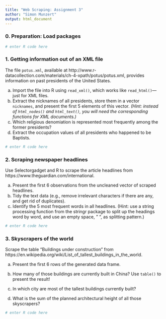 ```yaml
---
title: "Web Scraping: Assignment 3"
author: "Simon Munzert"
output: html_document
---
```



### 0. Preparation: Load packages

```r
# enter R code here
```


### 1. Getting information out of an XML file

The file `potus.xml`, available at http://www.r-datacollection.com/materials/ch-4-xpath/potus/potus.xml, provides information on past presidents of the United States.

a. Import the file into R using `read_xml()`, which works like `read_html()`---just for XML files.
b. Extract the nicknames of all presidents, store them in a vector `nicknames`, and present the first 5 elements of this vector. <i>(Hint: instead of `html_nodes()` and `html_text()`, you will need the corresponding functions for XML documents.)</i>
c. Which religious denomiation is represented most frequently among the former presidents?
d. Extract the occupation values of all presidents who happened to be Baptists.


```r
# enter R code here
```


### 2. Scraping newspaper headlines

Use Selectorgadget and R to scrape the article headlines from https://www.theguardian.com/international. 

a. Present the first 6 observations from the uncleaned vector of scraped headlines.
b. Tidy the text data (e.g., remove irrelevant characters if there are any, and get rid of duplicates).
c. Identify the 5 most frequent words in all headlines. (Hint: use a string processing function from the stringr package to split up the headings word by word, and use an empty space, " ", as splitting pattern.)


```r
# enter R code here
```



### 3. Skyscrapers of the world

Scrape the table "Buildings under construction" from https://en.wikipedia.org/wiki/List_of_tallest_buildings_in_the_world.

a. Present the first 6 rows of the generated data frame.

b. How many of those buildings are currently built in China? Use `table()` to present the result!

c. In which city are most of the tallest buildings currently built?

d. What is the sum of the planned architectural height of all those skyscrapers? 


```r
# enter R code here
```



